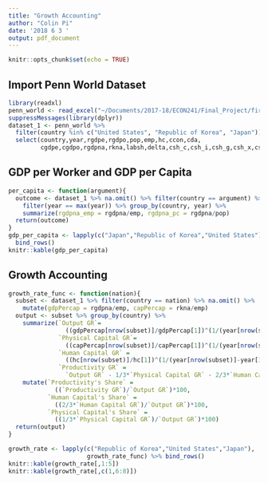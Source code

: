 ```yaml
---
title: "Growth Accounting"
author: "Colin Pi"
date: '2018 6 3 '
output: pdf_document
---
```


```r
knitr::opts_chunk$set(echo = TRUE)
```

## Import Penn World Dataset

```r
library(readxl)
penn_world <- read_excel("~/Documents/2017-18/ECON241/Final_Project/first_paper_assignment/Growth Accounting.xlsx", sheet = "Data")
suppressMessages(library(dplyr))
dataset_1 <- penn_world %>% 
  filter(country %in% c("United States", "Republic of Korea", "Japan")) %>%
  select(country,year,rgdpe,rgdpo,pop,emp,hc,ccon,cda,
         cgdpe,cgdpo,rgdpna,rkna,labsh,delta,csh_c,csh_i,csh_g,csh_x,csh_m,csh_r)
```

## GDP per Worker and GDP per Capita

```r
per_capita <- function(argument){
  outcome <- dataset_1 %>% na.omit() %>% filter(country == argument) %>% 
    filter(year == max(year)) %>% group_by(country, year) %>% 
    summarize(rgdpna_emp = rgdpna/emp, rgdpna_pc = rgdpna/pop)
  return(outcome)
}
gdp_per_capita <- lapply(c("Japan","Republic of Korea","United States"), per_capita) %>% 
  bind_rows()
knitr::kable(gdp_per_capita)
```

## Growth Accounting

```r
growth_rate_func <- function(nation){
  subset <- dataset_1 %>% filter(country == nation) %>% na.omit() %>% 
    mutate(gdpPercap = rgdpna/emp, capPercap = rkna/emp)
  output <- subset %>% group_by(country) %>% 
    summarize(`Output GR`= 
                ((gdpPercap[nrow(subset)]/gdpPercap[1])^(1/(year[nrow(subset)]-year[1]))-1)*100,
              `Physical Capital GR`=
                ((capPercap[nrow(subset)]/capPercap[1])^(1/(year[nrow(subset)]-year[1]))-1)*100,
              `Human Capital GR` = 
                ((hc[nrow(subset)]/hc[1])^(1/(year[nrow(subset)]-year[1]))-1)*100,
              `Productivity GR` =
                `Output GR` - 1/3*`Physical Capital GR` - 2/3*`Human Capital GR`) %>% 
    mutate(`Productivity's Share` = 
             ((`Productivity GR`)/`Output GR`)*100,
           `Human Capital's Share` = 
             ((2/3*`Human Capital GR`)/`Output GR`)*100,
           `Physical Capital's Share` = 
             ((1/3*`Physical Capital GR`)/`Output GR`)*100)
  return(output)
}

growth_rate <- lapply(c("Republic of Korea","United States","Japan"), 
                      growth_rate_func) %>% bind_rows()
knitr::kable(growth_rate[,1:5])
knitr::kable(growth_rate[,c(1,6:8)])
```

